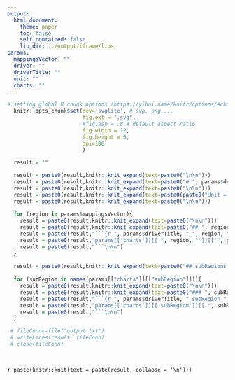 ```yaml
---
output:
  html_document:
    theme: paper
    toc: false
    self_contained: false
    lib_dir: ../output/iframe/libs
params:
  mappingsVector: ""
  driver: ""
  driverTitle: ""
  unit: ""
  charts: ""
---
```


<style>
  .main-container {
    max-width: 95% !important;
  }
  .toc-content {
    padding-left: 0px !important;
  }
  .svg-container {
    margin: auto !important;
  }
  img {
    max-width: 100% !important;
    <!-- display: block !important; -->
    margin-left: auto !important;
    margin-right: auto !important;
  }
  .hideChart {
    display: none;
  }
  .plotly {
    width: 100% !important;
  }
  
</style>


```r

# setting global R chunk options (https://yihui.name/knitr/options/#chunk_options)
  knitr::opts_chunk$set(dev='svglite', # svg, png,...
                        fig.ext = ".svg",
                        #fig.asp = .8 # default aspect ratio
                        fig.width = 12,
                        fig.height = 6,
                        dpi=100
                        )
```  



```r

  result = ""

  result = paste0(result,knitr::knit_expand(text=paste0("\n\n")))
  result = paste0(result,knitr::knit_expand(text=paste0("# ", params$driverTitle, " {.tabset}\n\n")))
  result = paste0(result,knitr::knit_expand(text=paste0("\n\n")))
  result = paste0(result,knitr::knit_expand(text=paste0(paste0("Unit = ", params$unit))))
  result = paste0(result,knitr::knit_expand(text=paste0("\n\n")))
  
  for (region in params$mappingsVector){
    result = paste0(result,knitr::knit_expand(text=paste0("\n\n")))
    result = paste0(result,knitr::knit_expand(text=paste0("## ", region, ifelse(region == "REMIND_62", " {.active}", "") ,"\n\n")))
    result = paste0(result,"```{r ", params$driverTitle, "_", region, ", echo=FALSE}\n\n")
    result = paste0(result,"params[['charts']][['", region, "']][['", params$driver,"']]\n\n")
    result = paste0(result,"```\n\n")
  }
  
  result = paste0(result,knitr::knit_expand(text=paste0("## subRegions {.tabset}\n\n")))
    
  for (subRegion in names(params[["charts"]][["subRegion"]])){
    result = paste0(result,knitr::knit_expand(text=paste0("\n\n")))
    result = paste0(result,knitr::knit_expand(text=paste0("### ", subRegion, "\n\n")))
    result = paste0(result,"```{r ", params$driverTitle, "_subRegion_", subRegion, ", echo=FALSE}\n\n")
    result = paste0(result,"params[['charts']][['subRegion']][['", subRegion, "']][['", params$driver,"']]\n\n")
    result = paste0(result,"```\n\n")
  }

 # fileConn<-file("output.txt")
 # writeLines(result, fileConn)
 # close(fileConn)
 
  

```

`r paste(knitr::knit(text = paste(result, collapse = '\n')))`
